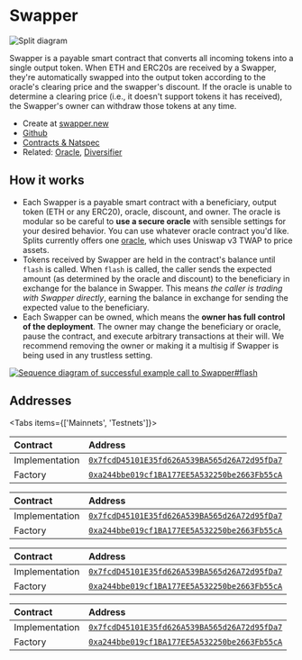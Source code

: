 
# Swapper

![Split diagram](./img/swapper_diagram.png)

Swapper is a payable smart contract that converts all incoming tokens into a
single output token. When ETH and ERC20s are received by a Swapper, they're
automatically swapped into the output token according to the oracle's clearing
price and the swapper's discount. If the oracle is unable to determine a
clearing price (i.e., it doesn't support tokens it has received), the Swapper's
owner can withdraw those tokens at any time.

- Create at [swapper.new](https://app.splits.org/new/swapper/)
- [Github](https://github.com/0xSplits/splits-swapper)
- [Contracts & Natspec](https://github.com/0xSplits/splits-swapper/tree/main/src)
- Related: [Oracle](/core/oracle), [Diversifier](/templates/diversifier)

## How it works

- Each Swapper is a payable smart contract with a beneficiary, output token (ETH
  or any ERC20), oracle, discount, and owner. The oracle is modular so be
  careful to **use a secure oracle** with sensible settings for your desired
  behavior. You can use whatever oracle contract you'd like. Splits currently
  offers one [oracle](/core/oracle), which uses Uniswap v3 TWAP to price assets.
- Tokens received by Swapper are held in the contract's balance until `flash` is
  called. When `flash` is called, the caller sends the expected amount (as
  determined by the oracle and discount) to the beneficiary in exchange for the
  balance in Swapper. This means _the caller is trading with Swapper directly_,
  earning the balance in exchange for sending the expected value to the
  beneficiary.
- Each Swapper can be owned, which means the **owner has full control of the
  deployment**. The owner may change the beneficiary or oracle, pause the
  contract, and execute arbitrary transactions at their will. We recommend
  removing the owner or making it a multisig if Swapper is being used in any
  trustless setting.

[![Sequence diagram of successful example call to Swapper#flash](https://mermaid.ink/svg/pako:eNqNlMtu2zAQRX-FYGGoRW3UiB3b0CKApVpAFkGQJuim6mIsjRIiFKmSo7RG4H8vKcGxZalBN3pwztyZy9crz3SOPOSj0WuqGBNKUMiaT8YCesISg5AFW7AYjE9Hv4MRsJVogze8CRZaUQKlkDuf5yF5SGyT8Q_FWmrjwx8W0fJiNe0AlRElmN2RSWbJPFkMMZE2OZp31SxmWuUdvcVms4yWw9S54nS-XF12WchIvAAJrf4DJjQkOtXXl9E8iQehc735bLaK10FL7v3LPfajUapSZfFXjSrDrwIeDZSeaLkHA05kcnX1-f43VBWaa0XoENImbFY3kWCfWrZHnKSFrOiBPnxrIJMYskeku1oTrktdK7It1wYdNnlTgdP4QccRA939YGRA2QIN8_uNkX5G9dF-Yj97XQxk23aosReDlFvInv9l81jfV918iy-mzP0a_YLsC6tg55PPynZm6eivZyxChYXI_IJ2LDVuHvRJuO9rMuCLNIHs5L3TVrv6IeNjXqIpQeTuaDfHM-XNsU25a5n76U2520yOg5r0_U5lPCRT45jXVQ502Fc8LEBaN4q5cCVu2ruiuTL2fwHX4Vpz?type=png)](https://mermaid.live/edit#pako:eNqNlMtu2zAQRX-FYGGoRW3UiB3b0CKApVpAFkGQJuim6mIsjRIiFKmSo7RG4H8vKcGxZalBN3pwztyZy9crz3SOPOSj0WuqGBNKUMiaT8YCesISg5AFW7AYjE9Hv4MRsJVogze8CRZaUQKlkDuf5yF5SGyT8Q_FWmrjwx8W0fJiNe0AlRElmN2RSWbJPFkMMZE2OZp31SxmWuUdvcVms4yWw9S54nS-XF12WchIvAAJrf4DJjQkOtXXl9E8iQehc735bLaK10FL7v3LPfajUapSZfFXjSrDrwIeDZSeaLkHA05kcnX1-f43VBWaa0XoENImbFY3kWCfWrZHnKSFrOiBPnxrIJMYskeku1oTrktdK7It1wYdNnlTgdP4QccRA939YGRA2QIN8_uNkX5G9dF-Yj97XQxk23aosReDlFvInv9l81jfV918iy-mzP0a_YLsC6tg55PPynZm6eivZyxChYXI_IJ2LDVuHvRJuO9rMuCLNIHs5L3TVrv6IeNjXqIpQeTuaDfHM-XNsU25a5n76U2520yOg5r0_U5lPCRT45jXVQ502Fc8LEBaN4q5cCVu2ruiuTL2fwHX4Vpz)

## Addresses

<Tabs items={['Mainnets', 'Testnets']}>

<Tab>

<Toggle title="Ethereum – 1">

| Contract       | Address                                                                                                                      |
| :------------- | :--------------------------------------------------------------------------------------------------------------------------- |
| Implementation | [`0x7fcdD45101E35fd626A539BA565d26A72d95fDa7`](https://etherscan.io/address/0x7fcdD45101E35fd626A539BA565d26A72d95fDa7#code) |
| Factory        | [`0xa244bbe019cf1BA177EE5A532250be2663Fb55cA`](https://etherscan.io/address/0xa244bbe019cf1BA177EE5A532250be2663Fb55cA#code) |

</Toggle>

<Toggle title="Base – 8453">

| Contract       | Address                                                                                                                      |
| :------------- | :--------------------------------------------------------------------------------------------------------------------------- |
| Implementation | [`0x7fcdD45101E35fd626A539BA565d26A72d95fDa7`](https://basescan.org/address/0x7fcdD45101E35fd626A539BA565d26A72d95fDa7#code) |
| Factory        | [`0xa244bbe019cf1BA177EE5A532250be2663Fb55cA`](https://basescan.org/address/0xa244bbe019cf1BA177EE5A532250be2663Fb55cA#code) |

</Toggle>

</Tab>

<Tab>

<Toggle title="Goerli – 5">

| Contract       | Address                                                                                                                             |
| :------------- | :---------------------------------------------------------------------------------------------------------------------------------- |
| Implementation | [`0x7fcdD45101E35fd626A539BA565d26A72d95fDa7`](https://goerli.etherscan.io/address/0x7fcdD45101E35fd626A539BA565d26A72d95fDa7#code) |
| Factory        | [`0xa244bbe019cf1BA177EE5A532250be2663Fb55cA`](https://goerli.etherscan.io/address/0xa244bbe019cf1BA177EE5A532250be2663Fb55cA#code) |

</Toggle>

<Toggle title="Sepolia – 11155111">

| Contract       | Address                                                                                                                              |
| :------------- | :----------------------------------------------------------------------------------------------------------------------------------- |
| Implementation | [`0x7fcdD45101E35fd626A539BA565d26A72d95fDa7`](https://sepolia.etherscan.io/address/0x7fcdD45101E35fd626A539BA565d26A72d95fDa7#code) |
| Factory        | [`0xa244bbe019cf1BA177EE5A532250be2663Fb55cA`](https://sepolia.etherscan.io/address/0xa244bbe019cf1BA177EE5A532250be2663Fb55cA#code) |

</Toggle>

</Tab>

</Tabs>

